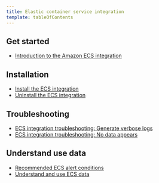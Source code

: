```yaml
---
title: Elastic container service integration
template: tableOfContents
---
```


## Get started

* [Introduction to the Amazon ECS integration](/docs/integrations/elastic-container-service-integration/get-started/introduction-amazon-ecs-integration)

## Installation

* [Install the ECS integration](/docs/integrations/elastic-container-service-integration/installation/install-ecs-integration)
* [Uninstall the ECS integration](/docs/integrations/elastic-container-service-integration/installation/uninstall-ecs-integration)

## Troubleshooting

* [ECS integration troubleshooting: Generate verbose logs](/docs/integrations/elastic-container-service-integration/troubleshooting/ecs-integration-troubleshooting-generate-verbose-logs)
* [ECS integration troubleshooting: No data appears](/docs/integrations/elastic-container-service-integration/troubleshooting/ecs-integration-troubleshooting-no-data-appears)

## Understand use data

* [Recommended ECS alert conditions](/docs/integrations/elastic-container-service-integration/understand-use-data/ecs-integration-recommended-alert-conditions)
* [Understand and use ECS data](/docs/integrations/elastic-container-service-integration/understand-use-data/understand-use-ecs-data)
